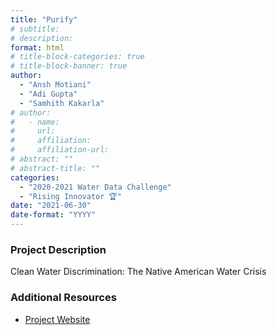 ```yaml
---
title: "Purify"
# subtitle: 
# description: 
format: html
# title-block-categories: true
# title-block-banner: true
author: 
  - "Ansh Motiani"
  - "Adi Gupta"
  - "Samhith Kakarla"
# author:
#   - name: 
#     url: 
#     affiliation: 
#     affiliation-url:
# abstract: ""
# abstract-title: ""
categories: 
  - "2020-2021 Water Data Challenge"
  - "Rising Innovator 🏆"
date: "2021-06-30"
date-format: "YYYY"
---
```


<!-- COMMENT
## params_NOTUSED-proj_title

#### Year: params_NOTUSED-year

#### Topics: params_NOTUSED-topics

#### Awards: params_NOTUSED-awards

#### Team Members: params_NOTUSED-team_members
UNCOMMENT -->

### Project Description

Clean Water Discrimination: The Native American Water Crisis

### Additional Resources

- [Project Website](https://purify-16131.web.app)
